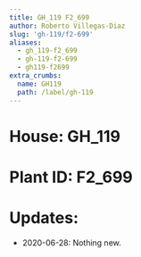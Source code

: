 ```yaml
---
title: GH_119 F2_699
author: Roberto Villegas-Diaz
slug: 'gh-119/f2-699'
aliases:
  - gh_119-f2_699
  - gh-119-f2-699
  - gh119-f2699
extra_crumbs:
  name: GH119
  path: /label/gh-119
---
```


# **House**: GH_119
# **Plant ID**: F2_699
# **Updates**: 
 - 2020-06-28: Nothing new.
